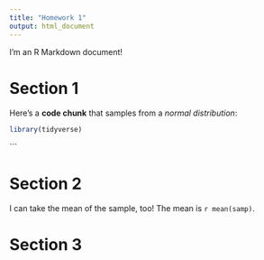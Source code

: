```yaml
---
title: "Homework 1"
output: html_document
---
```


I'm an R Markdown document! 

# Section 1

Here's a **code chunk** that samples from 
a _normal distribution_:

```r
library(tidyverse)
```
```

# Section 2

I can take the mean of the sample, too!
The mean is `r mean(samp)`.

# Section 3